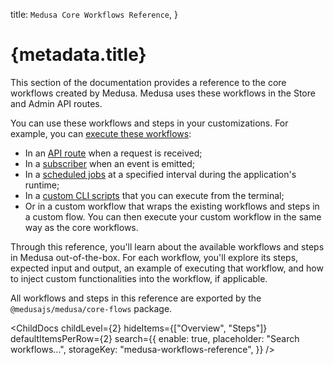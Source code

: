 
  title: `Medusa Core Workflows Reference`,
}

# {metadata.title}

This section of the documentation provides a reference to the core workflows created by Medusa. Medusa uses these workflows in the Store and Admin API routes.

You can use these workflows and steps in your customizations. For example, you can [execute these workflows](!docs!/learn/fundamentals/workflows#3-execute-the-workflow):

- In an [API route](!docs!/learn/fundamentals/api-routes) when a request is received;
- In a [subscriber](!docs!/learn/fundamentals/events-and-subscribers) when an event is emitted;
- In a [scheduled jobs](!docs!/learn/fundamentals/scheduled-jobs) at a specified interval during the application's runtime;
- In a [custom CLI scripts](!docs!learn/fundamentals/custom-cli-scripts) that you can execute from the terminal;
- Or in a custom workflow that wraps the existing workflows and steps in a custom flow. You can then execute your custom workflow in the same way as the core workflows.

Through this reference, you'll learn about the available workflows and steps in Medusa out-of-the-box. For each workflow, you'll explore its steps, expected input and output, an example of executing that workflow, and how to inject custom functionalities into the workflow, if applicable.

All workflows and steps in this reference are exported by the `@medusajs/medusa/core-flows` package.

<ChildDocs childLevel={2} hideItems={["Overview", "Steps"]} defaultItemsPerRow={2} search={{
  enable: true,
  placeholder: "Search workflows...",
  storageKey: "medusa-workflows-reference",
}} />

